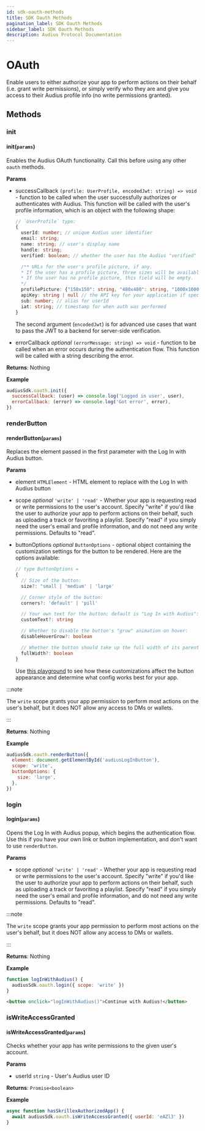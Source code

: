 ```yaml
---
id: sdk-oauth-methods
title: SDK Oauth Methods
pagination_label: SDK Oauth Methods
sidebar_label: SDK Oauth Methods
description: Audius Protocol Documentation
---
```


# OAuth

Enable users to either authorize your app to perform actions on their behalf (i.e. grant write
permissions), or simply verify who they are and give you access to their Audius profile info (no
write permissions granted).

## Methods

### init

#### init(`params`)

Enables the Audius OAuth functionality. Call this before using any other `oauth` methods.

**Params**

- successCallback `(profile: UserProfile, encodedJwt: string) => void` - function to be called when
  the user successfully authorizes or authenticates with Audius. This function will be called with
  the user's profile information, which is an object with the following shape:

  ```typescript
  // `UserProfile` type:
  {
    userId: number; // unique Audius user identifier
    email: string;
    name: string; // user's display name
    handle: string;
    verified: boolean; // whether the user has the Audius "verified" checkmark

    /** URLs for the user's profile picture, if any.
    * If the user has a profile picture, three sizes will be available: 150x150, 480x480, and 1000x1000.
    * If the user has no profile picture, this field will be empty.
    */
    profilePicture: {"150x150": string, "480x480": string, "1000x1000": string } | { misc: string } | undefined | null
    apiKey: string | null // the API key for your application if specified
    sub: number; // alias for userId
    iat: string; // timestamp for when auth was performed
  }
  ```

  The second argument (`encodedJwt`) is for advanced use cases that want to pass the JWT to a
  backend for server-side verification.

- errorCallback _optional_ `(errorMessage: string) => void` - function to be called when an error
  occurs during the authentication flow. This function will be called with a string describing the
  error.

**Returns**: Nothing

**Example**

```js
audiusSdk.oauth.init({
  successCallback: (user) => console.log('Logged in user', user),
  errorCallback: (error) => console.log('Got error', error),
})
```

### renderButton

#### renderButton(`params`)

Replaces the element passed in the first parameter with the Log In with Audius button.

**Params**

- element `HTMLElement` - HTML element to replace with the Log In with Audius button
- scope _optional_ `'write' | 'read'` - Whether your app is requesting read or write permissions to
  the user's account. Specify "write" if you'd like the user to authorize your app to perform
  actions on their behalf, such as uploading a track or favoriting a playlist. Specify "read" if you
  simply need the user's email and profile information, and do not need any write permissions.
  Defaults to "read".
- buttonOptions _optional_ `ButtonOptions` - optional object containing the customization settings
  for the button to be rendered. Here are the options available:

  ```typescript
  // type ButtonOptions =
  {
    // Size of the button:
    size?: "small | 'medium' | 'large'

    // Corner style of the button:
    corners?: 'default' | 'pill'

    // Your own text for the button; default is "Log In with Audius":
    customText?: string

    // Whether to disable the button's "grow" animation on hover:
    disableHoverGrow?: boolean

    // Whether the button should take up the full width of its parent element:
    fullWidth?: boolean
  }
  ```

  Use [this playground](https://9ncjui.csb.app/) to see how these customizations affect the button
  appearance and determine what config works best for your app.

:::note

The `write` scope grants your app permission to perform most actions on the user's behalf, but it
does NOT allow any access to DMs or wallets.

:::

**Returns**: Nothing

**Example**

```js
audiusSdk.oauth.renderButton({
  element: document.getElementById('audiusLogInButton'),
  scope: 'write',
  buttonOptions: {
    size: 'large',
  },
})
```

### login

#### login(`params`)

Opens the Log In with Audius popup, which begins the authentication flow. Use this if you have your
own link or button implementation, and don't want to use `renderButton`.

**Params**

- scope _optional_ `'write' | 'read'` - Whether your app is requesting read or write permissions to
  the user's account. Specify "write" if you'd like the user to authorize your app to perform
  actions on their behalf, such as uploading a track or favoriting a playlist. Specify "read" if you
  simply need the user's email and profile information, and do not need any write permissions.
  Defaults to "read".

:::note

The `write` scope grants your app permission to perform most actions on the user's behalf, but it
does NOT allow any access to DMs or wallets.

:::

**Returns**: Nothing

**Example**

```js title="script.js"
function logInWithAudius() {
  audiusSdk.oauth.login({ scope: 'write' })
}
```

```html title="index.html"
<button onclick="logInWithAudius()">Continue with Audius!</button>
```

### isWriteAccessGranted

#### isWriteAccessGranted(`params`)

Checks whether your app has write permissions to the given user's account.

**Params**

- userId `string` - User's Audius user ID

**Returns**: `Promise<boolean>`

**Example**

```js
async function hasSkrillexAuthorizedApp() {
  await audiusSdk.oauth.isWriteAccessGranted({ userId: 'eAZl3' })
}
```
